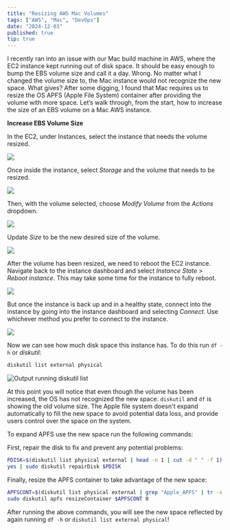 ```yaml
---
title: "Resizing AWS Mac Volumes"
tags: ["AWS", "Mac", "DevOps"]
date: "2024-12-03"
published: true
tip: true
---
```


I recently ran into an issue with our Mac build machine in AWS, where the EC2 instance kept running out of disk space. It should be easy enough to bump the EBS volume size and call it a day. Wrong. No matter what I changed the volume size to, the Mac instance would not recognize the new space. What gives?
After some digging, I found that Mac requires us to resize the OS APFS (Apple File System) container after providing the volume with more space. Let’s walk through, from the start, how to increase the size of an EBS volume on a Mac AWS instance.

**Increase EBS Volume Size**

In the EC2, under Instances, select the instance that needs the volume resized.

![](./ec2-dashboard.png)

Once inside the instance, select _Storage_ and the volume that needs to be resized.

![](./ec2-storage-section.png)

Then, with the volume selected, choose _Modify Volume_ from the _Actions_ dropdown.

![](./modify-volume-dash.png)

Update _Size_ to be the new desired size of the volume.

![](./modify-volume.png)

After the volume has been resized, we need to reboot the EC2 instance. Navigate back to the instance dashboard and select _Instance State_ > _Reboot instance_.
This may take some time for the instance to fully reboot.

![](./reboot.png)

But once the instance is back up and in a healthy state, connect into the instance by going into the instance dashboard and selecting _Connect_.
Use whichever method you prefer to connect to the instance.

![](./connect.png)

Now we can see how much disk space this instance has. To do this run `df -h` or _diskutil_:

```bash
diskutil list external physical
```

![Output running `diskutil list`](./show-space.png)

At this point you will notice that even though the volume has been increased, the OS has not recognized the new space. `diskutil` and `df` is showing the old volume size.
The Apple file system doesn't expand automatically to fill the new space to avoid potential data loss, and provide users control over the space on the system.

To expand APFS use the new space run the following commands:

First, repair the disk to fix and prevent any potential problems:

```bash
PDISK=$(diskutil list physical external | head -n 1 | cut -d " " -f 1)
yes | sudo diskutil repairDisk $PDISK
```

Finally, resize the APFS container to take advantage of the new space:

```bash
APFSCONT=$(diskutil list physical external | grep "Apple_APFS" | tr -s " " | cut -d " " -f 8)
sudo diskutil apfs resizeContainer $APFSCONT 0
```

After running the above commands, you will see the new space reflected by again running `df -h` or `diskutil list external physical`!
